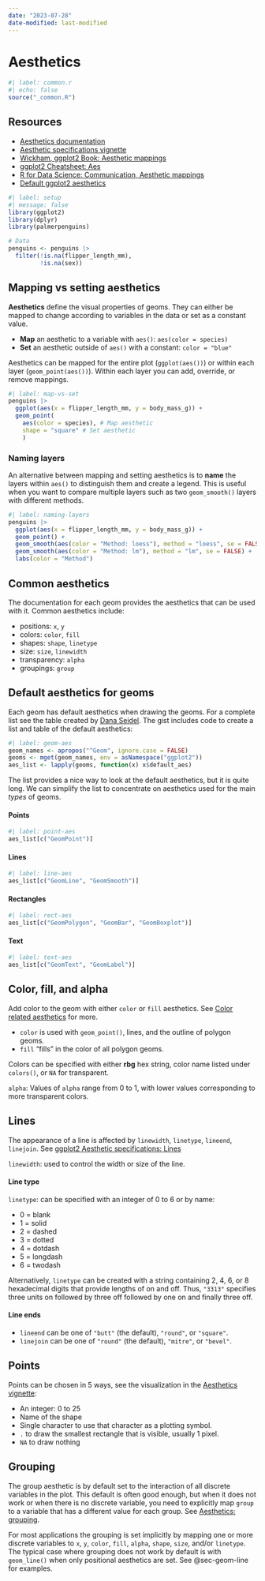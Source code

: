 ```yaml
---
date: "2023-07-28"
date-modified: last-modified
---
```


# Aesthetics {#sec-aes}

```r
#| label: common.r
#| echo: false
source("_common.R")
```

## Resources {#sec-aes-resources}
- [Aesthetics documentation](https://ggplot2.tidyverse.org/reference/index.html#aesthetics)
- [Aesthetic specifications vignette](https://ggplot2.tidyverse.org/articles/ggplot2-specs.html)
- [Wickham, ggplot2 Book: Aesthetic mappings](https://ggplot2-book.org/layers.html#sec-aes)
- [ggplot2 Cheatsheet: Aes](https://rstudio.github.io/cheatsheets/html/data-visualization.html#aes)
- [R for Data Science: Communication, Aesthetic mappings](https://r4ds.hadley.nz/layers.html#aesthetic-mappings)
- [Default ggplot2 aesthetics](https://gist.github.com/dpseidel/57f28ccc034ccfdd0cf25b6c6c82a635)

```r
#| label: setup
#| message: false
library(ggplot2)
library(dplyr)
library(palmerpenguins)

# Data
penguins <- penguins |> 
  filter(!is.na(flipper_length_mm),
         !is.na(sex))
```

## Mapping vs setting aesthetics {#sec-aes-map}
**Aesthetics** define the visual properties of geoms. They can either be mapped to change according to variables in the data or set as a constant value.

- **Map** an aesthetic to a variable with `aes()`: `aes(color = species)`
- **Set** an aesthetic outside of `aes()` with a constant: `color = "blue"`

Aesthetics can be mapped for the entire plot (`ggplot(aes())`) or within each layer (`geom_point(aes())`). Within each layer you can add, override, or remove mappings.

```r
#| label: map-vs-set
penguins |> 
  ggplot(aes(x = flipper_length_mm, y = body_mass_g)) + 
  geom_point(
    aes(color = species), # Map aesthetic
    shape = "square" # Set aesthetic
    )
```

### Naming layers {#sec-aes-naming}
An alternative between mapping and setting aesthetics is to **name** the layers within `aes()` to distinguish them and create a legend. This is useful when you want to compare multiple layers such as two `geom_smooth()` layers with different methods.

```r
#| label: naming-layers
penguins |> 
  ggplot(aes(x = flipper_length_mm, y = body_mass_g)) + 
  geom_point() + 
  geom_smooth(aes(color = "Method: loess"), method = "loess", se = FALSE) + 
  geom_smooth(aes(color = "Method: lm"), method = "lm", se = FALSE) +
  labs(color = "Method")
```

## Common aesthetics {#sec-aes-common}
The documentation for each geom provides the aesthetics that can be used with it. Common aesthetics include:

- positions: `x`, `y`
- colors: `color`, `fill`
- shapes: `shape`, `linetype`
- size: `size`, `linewidth`
- transparency: `alpha`
- groupings: `group`

## Default aesthetics for geoms
Each geom has default aesthetics when drawing the geoms. For a complete list see the table created by [Dana Seidel](https://gist.github.com/dpseidel/57f28ccc034ccfdd0cf25b6c6c82a635). The gist includes code to create a list and table of the default aesthetics:

```r
#| label: geom-aes
geom_names <- apropos("^Geom", ignore.case = FALSE)
geoms <- mget(geom_names, env = asNamespace("ggplot2"))
aes_list <- lapply(geoms, function(x) x$default_aes)
```

The list provides a nice way to look at the default aesthetics, but it is quite long. We can simplify the list to concentrate on aesthetics used for the main *types* of geoms.

#### Points
```r
#| label: point-aes
aes_list[c("GeomPoint")]
```

#### Lines
```r
#| label: line-aes
aes_list[c("GeomLine", "GeomSmooth")]
```

#### Rectangles
```r
#| label: rect-aes
aes_list[c("GeomPolygon", "GeomBar", "GeomBoxplot")]
```

#### Text
```r
#| label: text-aes
aes_list[c("GeomText", "GeomLabel")]
```

## Color, fill, and alpha {#sec-aes-color}
Add color to the geom with either `color` or `fill` aesthetics. See [Color related aesthetics](https://ggplot2.tidyverse.org/reference/aes_colour_fill_alpha.html) for more.

- `color` is used with `geom_point()`, lines, and the outline of polygon geoms.
- `fill` "fills" in the color of all polygon geoms.

Colors can be specified with either **rbg** hex string, color name listed under `colors()`, or `NA` for transparent.

`alpha`: Values of `alpha` range from 0 to 1, with lower values corresponding to more transparent colors.

## Lines {#sec-aes-lines}
The appearance of a line is affected by `linewidth`, `linetype`, `lineend`, `linejoin`. See [ggplot2 Aesthetic specifications: Lines](https://ggplot2.tidyverse.org/articles/ggplot2-specs.html#lines)

`linewidth`: used to control the width or size of the line. 

#### Line type
`linetype`: can be specified with an integer of 0 to 6 or by name: 

- 0 = blank
- 1 = solid
- 2 = dashed
- 3 = dotted
- 4 = dotdash
- 5 = longdash
- 6 = twodash

Alternatively, `linetype` can be created with a string containing 2, 4, 6, or 8 hexadecimal digits that provide lengths of on and off. Thus, `"3313"` specifies three units on followed by three off followed by one on and finally three off.

#### Line ends
- `lineend` can be one of `"butt"` (the default), `"round"`, or `"square"`.
- `linejoin` can be one of `"round"` (the default), `"mitre"`, or `"bevel"`.

## Points {#sec-aes-points}
Points can be chosen in 5 ways, see the visualization in the [Aesthetics vignette](https://ggplot2.tidyverse.org/articles/ggplot2-specs.html#sec:shape-spec):

- An integer: 0 to 25
- Name of the shape
- Single character to use that character as a plotting symbol.
- `.` to draw the smallest rectangle that is visible, usually 1 pixel.
- `NA` to draw nothing

## Grouping {#sec-aes-groups}
The group aesthetic is by default set to the interaction of all discrete variables in the plot. This default is often good enough, but when it does not work or when there is no discrete variable, you need to explicitly map `group` to a variable that has a different value for each group. See [Aesthetics: grouping](https://ggplot2.tidyverse.org/reference/aes_group_order.html).

For most applications the grouping is set implicitly by mapping one or more discrete variables to `x`, `y`, `color`, `fill`, `alpha`, `shape`, `size`, and/or `linetype`. The typical case where grouping does not work by default is with `geom_line()` when only positional aesthetics are set. See @sec-geom-line for examples.
